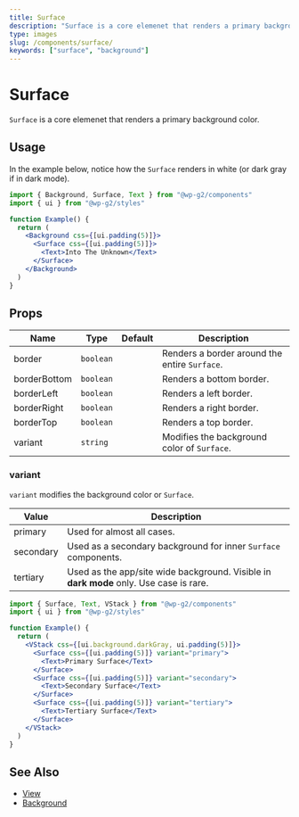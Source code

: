 ```yaml
---
title: Surface
description: "Surface is a core elemenet that renders a primary background color."
type: images
slug: /components/surface/
keywords: ["surface", "background"]
---
```


# Surface

`Surface` is a core elemenet that renders a primary background color.

## Usage

In the example below, notice how the `Surface` renders in white (or dark gray if in dark mode).

```jsx live
import { Background, Surface, Text } from "@wp-g2/components"
import { ui } from "@wp-g2/styles"

function Example() {
  return (
    <Background css={[ui.padding(5)]}>
      <Surface css={[ui.padding(5)]}>
        <Text>Into The Unknown</Text>
      </Surface>
    </Background>
  )
}
```

## Props

| Name         | Type      | Default | Description                                   |
| ------------ | --------- | ------- | --------------------------------------------- |
| border       | `boolean` |         | Renders a border around the entire `Surface`. |
| borderBottom | `boolean` |         | Renders a bottom border.                      |
| borderLeft   | `boolean` |         | Renders a left border.                        |
| borderRight  | `boolean` |         | Renders a right border.                       |
| borderTop    | `boolean` |         | Renders a top border.                         |
| variant      | `string`  |         | Modifies the background color of `Surface`.   |

### variant

`variant` modifies the background color or `Surface`.

| Value     | Description                                                                            |
| --------- | -------------------------------------------------------------------------------------- |
| primary   | Used for almost all cases.                                                             |
| secondary | Used as a secondary background for inner `Surface` components.                         |
| tertiary  | Used as the app/site wide background. Visible in **dark mode** only. Use case is rare. |

```jsx live
import { Surface, Text, VStack } from "@wp-g2/components"
import { ui } from "@wp-g2/styles"

function Example() {
  return (
    <VStack css={[ui.background.darkGray, ui.padding(5)]}>
      <Surface css={[ui.padding(5)]} variant="primary">
        <Text>Primary Surface</Text>
      </Surface>
      <Surface css={[ui.padding(5)]} variant="secondary">
        <Text>Secondary Surface</Text>
      </Surface>
      <Surface css={[ui.padding(5)]} variant="tertiary">
        <Text>Tertiary Surface</Text>
      </Surface>
    </VStack>
  )
}
```

## See Also

- [View](/components/view/)
- [Background](/components/background/)
